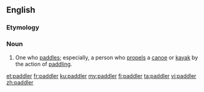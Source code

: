 ==English==
{{wikipedia}}

===Etymology===
{{suffix|en|paddle|er}}

===Noun===
{{en-noun}}

# One who [[paddle]]s; especially, a person who [[propels]] a [[canoe]] or [[kayak]] by the action of [[paddling]].

[[et:paddler]]
[[fr:paddler]]
[[ku:paddler]]
[[my:paddler]]
[[fi:paddler]]
[[ta:paddler]]
[[vi:paddler]]
[[zh:paddler]]
